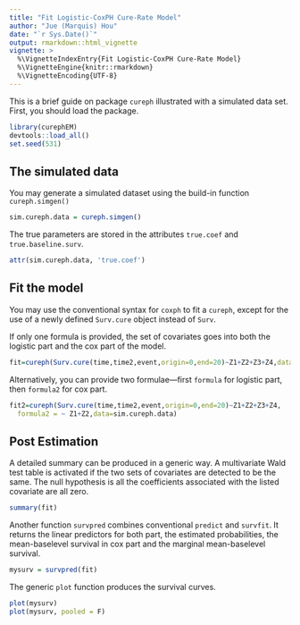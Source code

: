 ---
title: "Fit Logistic-CoxPH Cure-Rate Model"
author: "Jue (Marquis) Hou"
date: "`r Sys.Date()`"
output: rmarkdown::html_vignette
vignette: >
  %\VignetteIndexEntry{Fit Logistic-CoxPH Cure-Rate Model}
  %\VignetteEngine{knitr::rmarkdown}
  %\VignetteEncoding{UTF-8}
---

This is a brief guide on package `cureph` illustrated with a simulated data set. First, you should load the package. 
```{r, results= 'hide'}
library(curephEM)
devtools::load_all()
set.seed(531)
```

## The simulated data

You may generate a simulated dataset using the build-in function `cureph.simgen()`

```{r}
sim.cureph.data = cureph.simgen()
```

The true parameters are stored in the attributes `true.coef` and `true.baseline.surv`. 
```{r, results='markup'}
attr(sim.cureph.data, 'true.coef')
```

## Fit the model

You may use the conventional syntax for `coxph` to fit a `cureph`, except for the use of a newly defined `Surv.cure` object instead of `Surv`. 

If only one formula is provided, the set of covariates goes into both the logistic part and the cox part of the model. 
```{r, results= 'hide',warning=F}
fit=cureph(Surv.cure(time,time2,event,origin=0,end=20)~Z1+Z2+Z3+Z4,data=sim.cureph.data)
```

Alternatively, you can provide two formulae---first `formula` for logistic part, then `formula2` for cox part. 
```{r, results= 'hide',warning=F}
fit2=cureph(Surv.cure(time,time2,event,origin=0,end=20)~Z1+Z2+Z3+Z4,
  formula2 = ~ Z1+Z2,data=sim.cureph.data)
```

## Post Estimation

A detailed summary can be produced in a generic way. A multivariate Wald test table is activated if the two sets of covariates are detected to be the same. The null hypothesis is all the coefficients associated with the listed covariate are all zero. 
```{r}
summary(fit)
```

Another function `survpred` combines conventional `predict` and `survfit`. It returns the linear predictors for both part, the estimated probabilities, the mean-baselevel survival in cox part and the marginal mean-baselevel survival. 
```{r}
mysurv = survpred(fit)
```

The generic `plot` function produces the survival curves. 
```{r, fig.show='hold',fig.cap = "Left: Estimated marginal survival at mean-baselevel. Right: Baseline survival in cox part. "}
plot(mysurv)
plot(mysurv, pooled = F)
```

